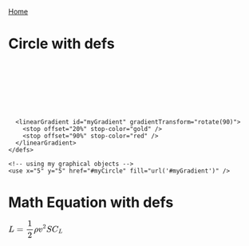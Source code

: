 <a href="/">Home</a>

# Circle with defs
<svg viewBox="0 0 10 10" xmlns="http://www.w3.org/2000/svg" width="100px">
    <!-- Some graphical objects to use -->
    <defs>
      <circle id="myCircle" cx="0" cy="0" r="5" />
  
      <linearGradient id="myGradient" gradientTransform="rotate(90)">
        <stop offset="20%" stop-color="gold" />
        <stop offset="90%" stop-color="red" />
      </linearGradient>
    </defs>
  
    <!-- using my graphical objects -->
    <use x="5" y="5" href="#myCircle" fill="url('#myGradient')" />
  </svg>

# Math Equation with defs
<svg style="vertical-align: -1.552ex;" xmlns="http://www.w3.org/2000/svg" width="14.293ex"
    height="4.588ex" role="img" focusable="false" viewBox="0 -1342 6317.6 2028"
    xmlns:xlink="http://www.w3.org/1999/xlink">
    <defs>
        <path id="MJX-1-TEX-I-1D43F"
            d="M228 637Q194 637 192 641Q191 643 191 649Q191 673 202 682Q204 683 217 683Q271 680 344 680Q485 680 506 683H518Q524 677 524 674T522 656Q517 641 513 637H475Q406 636 394 628Q387 624 380 600T313 336Q297 271 279 198T252 88L243 52Q243 48 252 48T311 46H328Q360 46 379 47T428 54T478 72T522 106T564 161Q580 191 594 228T611 270Q616 273 628 273H641Q647 264 647 262T627 203T583 83T557 9Q555 4 553 3T537 0T494 -1Q483 -1 418 -1T294 0H116Q32 0 32 10Q32 17 34 24Q39 43 44 45Q48 46 59 46H65Q92 46 125 49Q139 52 144 61Q147 65 216 339T285 628Q285 635 228 637Z"></path>
        <path id="MJX-1-TEX-N-3D"
            d="M56 347Q56 360 70 367H707Q722 359 722 347Q722 336 708 328L390 327H72Q56 332 56 347ZM56 153Q56 168 72 173H708Q722 163 722 153Q722 140 707 133H70Q56 140 56 153Z"></path>
        <path id="MJX-1-TEX-N-31"
            d="M213 578L200 573Q186 568 160 563T102 556H83V602H102Q149 604 189 617T245 641T273 663Q275 666 285 666Q294 666 302 660V361L303 61Q310 54 315 52T339 48T401 46H427V0H416Q395 3 257 3Q121 3 100 0H88V46H114Q136 46 152 46T177 47T193 50T201 52T207 57T213 61V578Z"></path>
        <path id="MJX-1-TEX-N-32"
            d="M109 429Q82 429 66 447T50 491Q50 562 103 614T235 666Q326 666 387 610T449 465Q449 422 429 383T381 315T301 241Q265 210 201 149L142 93L218 92Q375 92 385 97Q392 99 409 186V189H449V186Q448 183 436 95T421 3V0H50V19V31Q50 38 56 46T86 81Q115 113 136 137Q145 147 170 174T204 211T233 244T261 278T284 308T305 340T320 369T333 401T340 431T343 464Q343 527 309 573T212 619Q179 619 154 602T119 569T109 550Q109 549 114 549Q132 549 151 535T170 489Q170 464 154 447T109 429Z"></path>
        <path id="MJX-1-TEX-I-1D70C"
            d="M58 -216Q25 -216 23 -186Q23 -176 73 26T127 234Q143 289 182 341Q252 427 341 441Q343 441 349 441T359 442Q432 442 471 394T510 276Q510 219 486 165T425 74T345 13T266 -10H255H248Q197 -10 165 35L160 41L133 -71Q108 -168 104 -181T92 -202Q76 -216 58 -216ZM424 322Q424 359 407 382T357 405Q322 405 287 376T231 300Q217 269 193 170L176 102Q193 26 260 26Q298 26 334 62Q367 92 389 158T418 266T424 322Z"></path>
        <path id="MJX-1-TEX-I-1D463"
            d="M173 380Q173 405 154 405Q130 405 104 376T61 287Q60 286 59 284T58 281T56 279T53 278T49 278T41 278H27Q21 284 21 287Q21 294 29 316T53 368T97 419T160 441Q202 441 225 417T249 361Q249 344 246 335Q246 329 231 291T200 202T182 113Q182 86 187 69Q200 26 250 26Q287 26 319 60T369 139T398 222T409 277Q409 300 401 317T383 343T365 361T357 383Q357 405 376 424T417 443Q436 443 451 425T467 367Q467 340 455 284T418 159T347 40T241 -11Q177 -11 139 22Q102 54 102 117Q102 148 110 181T151 298Q173 362 173 380Z"></path>
        <path id="MJX-1-TEX-I-1D446"
            d="M308 24Q367 24 416 76T466 197Q466 260 414 284Q308 311 278 321T236 341Q176 383 176 462Q176 523 208 573T273 648Q302 673 343 688T407 704H418H425Q521 704 564 640Q565 640 577 653T603 682T623 704Q624 704 627 704T632 705Q645 705 645 698T617 577T585 459T569 456Q549 456 549 465Q549 471 550 475Q550 478 551 494T553 520Q553 554 544 579T526 616T501 641Q465 662 419 662Q362 662 313 616T263 510Q263 480 278 458T319 427Q323 425 389 408T456 390Q490 379 522 342T554 242Q554 216 546 186Q541 164 528 137T492 78T426 18T332 -20Q320 -22 298 -22Q199 -22 144 33L134 44L106 13Q83 -14 78 -18T65 -22Q52 -22 52 -14Q52 -11 110 221Q112 227 130 227H143Q149 221 149 216Q149 214 148 207T144 186T142 153Q144 114 160 87T203 47T255 29T308 24Z"></path>
        <path id="MJX-1-TEX-I-1D436"
            d="M50 252Q50 367 117 473T286 641T490 704Q580 704 633 653Q642 643 648 636T656 626L657 623Q660 623 684 649Q691 655 699 663T715 679T725 690L740 705H746Q760 705 760 698Q760 694 728 561Q692 422 692 421Q690 416 687 415T669 413H653Q647 419 647 422Q647 423 648 429T650 449T651 481Q651 552 619 605T510 659Q484 659 454 652T382 628T299 572T226 479Q194 422 175 346T156 222Q156 108 232 58Q280 24 350 24Q441 24 512 92T606 240Q610 253 612 255T628 257Q648 257 648 248Q648 243 647 239Q618 132 523 55T319 -22Q206 -22 128 53T50 252Z"></path>
    </defs>
    <g stroke="currentColor" fill="currentColor" stroke-width="0" transform="scale(1,-1)">
        <g data-mml-node="math">
            <g data-mml-node="mi">
                <use data-c="1D43F" xlink:href="#MJX-1-TEX-I-1D43F"></use>
            </g>
            <g data-mml-node="mo" transform="translate(958.8,0)">
                <use data-c="3D" xlink:href="#MJX-1-TEX-N-3D"></use>
            </g>
            <g data-mml-node="mfrac" transform="translate(2014.6,0)">
                <g data-mml-node="mn" transform="translate(220,676)">
                    <use data-c="31" xlink:href="#MJX-1-TEX-N-31"></use>
                </g>
                <g data-mml-node="mn" transform="translate(220,-686)">
                    <use data-c="32" xlink:href="#MJX-1-TEX-N-32"></use>
                </g>
                <rect width="700" height="60" x="120" y="220"></rect>
            </g>
            <g data-mml-node="mi" transform="translate(2954.6,0)">
                <use data-c="1D70C" xlink:href="#MJX-1-TEX-I-1D70C"></use>
            </g>
            <g data-mml-node="msup" transform="translate(3471.6,0)">
                <g data-mml-node="mi">
                    <use data-c="1D463" xlink:href="#MJX-1-TEX-I-1D463"></use>
                </g>
                <g data-mml-node="mn" transform="translate(518,413) scale(0.707)">
                    <use data-c="32" xlink:href="#MJX-1-TEX-N-32"></use>
                </g>
            </g>
            <g data-mml-node="mi" transform="translate(4393.1,0)">
                <use data-c="1D446" xlink:href="#MJX-1-TEX-I-1D446"></use>
            </g>
            <g data-mml-node="msub" transform="translate(5038.1,0)">
                <g data-mml-node="mi">
                    <use data-c="1D436" xlink:href="#MJX-1-TEX-I-1D436"></use>
                </g>
                <g data-mml-node="mi" transform="translate(748,-150) scale(0.707)">
                    <use data-c="1D43F" xlink:href="#MJX-1-TEX-I-1D43F"></use>
                </g>
            </g>
        </g>
    </g>
</svg>
